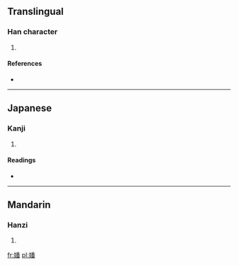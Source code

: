 ==Translingual==

===Han character===
{{Han char|rn=38|rad=女|as=12|sn=15|four=4246<sub>9</sub>|canj=女竹木田 (VHDW)|ids=⿰[[女]][[番]]}}

# {{defn|Han|sort=女12}}

====References====
* {{Han ref|kx=0271.351|dkj=06754|hdz=21082.040|uh=5B0F|ud=23311|bh=E560|bd=58720}}

----

==Japanese==

===Kanji===
{{ja-kanji|grade=|rs=女12}}

# {{defn|lang=ja|sort=女12}}

====Readings====
* {{ja-readings|on=[[はん]] (han)|kun=}}

----

==Mandarin==

===Hanzi===
{{cmn-hanzi|pin=[[fān]] ([[fan1]])|wg=fan<sup>1</sup>}}

# {{defn|lang=cmn|sort=女12}}

[[fr:嬏]]
[[pl:嬏]]